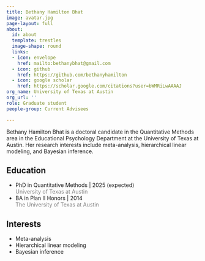```yaml
---
title: Bethany Hamilton Bhat
image: avatar.jpg
page-layout: full
about:
  id: about
  template: trestles
  image-shape: round
  links:
  - icon: envelope
    href: mailto:bethanybhat@gmail.com
  - icon: github
    href: https://github.com/bethanyhamilton
  - icon: google scholar
    href: https://scholar.google.com/citations?user=bWMRiLwAAAAJ
org_name: University of Texas at Austin
org_url: ''
role: Graduate student
people-group: Current Advisees

---
```


:::::{#about}

Bethany Hamilton Bhat is a doctoral candidate in the Quantitative Methods area in the Educational Psychology Department at the University of Texas at Austin. Her research interests include meta-analysis, hierarchical linear modeling, and Bayesian inference. 

::::{.grid}

::: {.g-col-6}

## Education

- PhD in Quantitative Methods | 2025 (expected) <br> [University of Texas at Austin]{style='color:gray;'}
- BA in Plan II Honors | 2014 <br> [The University of Texas at Austin]{style='color:gray;'}

:::

::: {.g-col-6}

## Interests

- Meta-analysis
- Hierarchical linear modeling
- Bayesian inference

:::

::::

:::::

